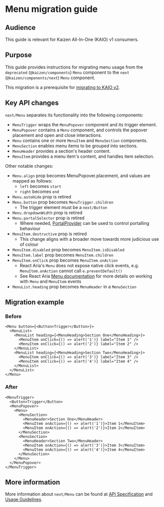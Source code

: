 
<Meta title="Components/Menu/Menu (deprecated)/Migration guide" />

# Menu migration guide

## Audience

This guide is relevant for Kaizen All-In-One (KAIO) v1 consumers.

## Purpose

This guide provides instructions for migrating menu usage from the `deprecated` (`@kaizen/components`) `Menu` component to the `next` (`@kaizen/components/next`) `Menu` component.

This migration is a prerequisite for [migrating to KAIO v2](/docs/releases-upcoming-major-releases--docs).

## Key API changes

`next/Menu` separates its functionality into the following components:

- `MenuTrigger` wraps the `MenuPopover` component and its trigger element.
- `MenuPopover` contains a `Menu` component, and controls the popover placement and open and close interactions.
- `Menu` contains one or more `MenuItem` and `MenuSection` components.
- `MenuSection` enables menu items to be grouped into sections.
- `MenuHeader` provides a section's header content.
- `MenuItem` provides a menu item's content, and handles item selection.

Other notable changes:

- `Menu.align` prop becomes MenuPopover.placement, and values are mapped as follows:
  - `left` becomes `start`
  - `right` becomes `end`
- `Menu.autoHide` prop is retired
- `Menu.button` prop becomes `MenuTrigger.children`
  - The trigger element must be a `next/Button`
- `Menu.dropdownWidth` prop is retired
- `Menu.portalSelector` prop is retired
  - Where needed, [PortalProvider](https://react-spectrum.adobe.com/react-aria/PortalProvider.html) can be used to control portalling behaviour
- `MenuItem.destructive` prop is retired
  - This change aligns with a broader move towards more judicious use of colour
- `MenuItem.disabled` prop becomes `MenuItem.isDisabled`
- `MenuItem.label` prop becomes `MenuItem.children`
- `MenuItem.onClick` prop becomes `MenuItem.onAction`
  - React Aria's `Menu` does not expose native click events, e.g. `MenuItem.onAction` cannot call `e.preventDefault()`
  - See React Aria [Menu documentation](https://react-spectrum.adobe.com/react-aria/Menu.html) for more details on working with `Menu` and `MenuItem` events
- `MenuList.heading` prop becomes `MenuHeader` in a `MenuSection`

## Migration example

### Before

```tsx
<Menu button={<Button>Trigger</Button>}>
  <MenuList>
    <MenuList heading={<MenuHeading>Section One</MenuHeading>}>
      <MenuItem onClick={() => alert('1')} label="Item 1" />
      <MenuItem onClick={() => alert('2')} label="Item 2" />
    </MenuList>
    <MenuList heading={<MenuHeading>Section Two</MenuHeading>}>
      <MenuItem onClick={() => alert('3')} label="Item 3" />
      <MenuItem onClick={() => alert('4')} label="Item 4" />
    </MenuList>
  </MenuList>
</Menu>
```

### After

```tsx
<MenuTrigger>
  <Button>Trigger</Button>
  <MenuPopover>
    <Menu>
      <MenuSection>
        <MenuHeader>Section One</MenuHeader>
        <MenuItem onAction={() => alert('1')}>Item 1</MenuItem>
        <MenuItem onAction={() => alert('2')}>Item 2</MenuItem>
      </MenuSection>
      <MenuSection>
        <MenuHeader>Section Two</MenuHeader>
        <MenuItem onAction={() => alert('3')}>Item 3</MenuItem>
        <MenuItem onAction={() => alert('4')}>Item 4</MenuItem>
      </MenuSection>
    </Menu>
  </MenuPopover>
</MenuTrigger>
```

## More information

More information about `next/Menu` can be found at [API Specification](/docs/components-menu-menu-next-api-specification--docs) and [Usage Guidelines](/docs/components-menu-menu-next-usage-guidelines--docs).
